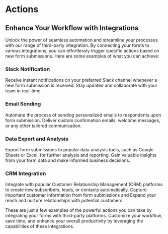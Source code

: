 # Actions
## Enhance Your Workflow with Integrations

Unlock the power of seamless automation and streamline your processes with our range of third-party integration. By connecting your forms to various integrations, you can effortlessly trigger specific actions based on new form submissions. Here are some examples of what you can achieve:

### Slack Notification

Receive instant notifications on your preferred Slack channel whenever a new form submission is received. Stay updated and collaborate with your team in real-time.

### Email Sending

Automate the process of sending personalized emails to respondents upon form submission. Deliver custom confirmation emails, welcome messages, or any other tailored communication.

### Data Export and Analysis

Export form submissions to popular data analysis tools, such as Google Sheets or Excel, for further analysis and reporting. Gain valuable insights from your form data and make informed business decisions.

### CRM Integration

Integrate with popular Customer Relationship Management (CRM) platforms to create new subscribers, leads, or contacts automatically. Capture important customer information from form submissions and Expand your reach and nurture relationships with potential customers.

These are just a few examples of the powerful actions you can take by integrating your forms with third-party platforms. Customize your workflow, save time, and enhance your overall productivity by leveraging the capabilities of these integrations.
